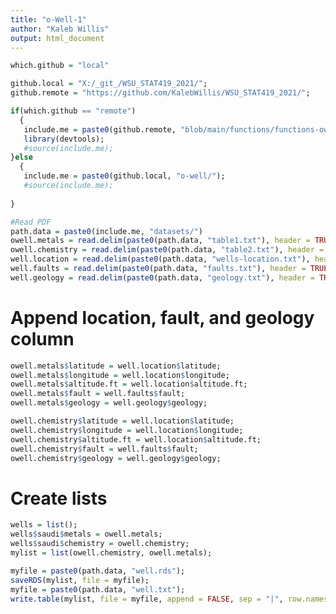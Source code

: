 ```yaml
---
title: "o-Well-1"
author: "Kaleb Willis"
output: html_document
---
```


```r
which.github = "local"

github.local = "X:/_git_/WSU_STAT419_2021/";
github.remote = "https://github.com/KalebWillis/WSU_STAT419_2021/";

if(which.github == "remote")
  {
   include.me = paste0(github.remote, "blob/main/functions/functions-owell.R");
   library(devtools);
   #source(include.me);
}else
  {
   include.me = paste0(github.local, "o-well/");
   #source(include.me);
  
}
```

```r
#Read PDF
path.data = paste0(include.me, "datasets/")
owell.metals = read.delim(paste0(path.data, "table1.txt"), header = TRUE, sep = " ")
owell.chemistry = read.delim(paste0(path.data, "table2.txt"), header = TRUE, sep = " ")
well.location = read.delim(paste0(path.data, "wells-location.txt"), header = TRUE, sep = "|")
well.faults = read.delim(paste0(path.data, "faults.txt"), header = TRUE, sep = " ")
well.geology = read.delim(paste0(path.data, "geology.txt"), header = TRUE, sep = " ")
```
# Append location, fault, and geology column
```r
owell.metals$latitude = well.location$latitude;
owell.metals$longitude = well.location$longitude;
owell.metals$altitude.ft = well.location$altitude.ft;
owell.metals$fault = well.faults$fault;
owell.metals$geology = well.geology$geology;

owell.chemistry$latitude = well.location$latitude;
owell.chemistry$longitude = well.location$longitude;
owell.chemistry$altitude.ft = well.location$altitude.ft;
owell.chemistry$fault = well.faults$fault;
owell.chemistry$geology = well.geology$geology;

```
# Create lists
```r
wells = list();
wells$saudi$metals = owell.metals;
wells$saudi$chemistry = owell.chemistry;
mylist = list(owell.chemistry, owell.metals);
```

```r
myfile = paste0(path.data, "well.rds");
saveRDS(mylist, file = myfile);
myfile = paste0(path.data, "well.txt");
write.table(mylist, file = myfile, append = FALSE, sep = "|", row.names = TRUE, col.names = TRUE)
```
